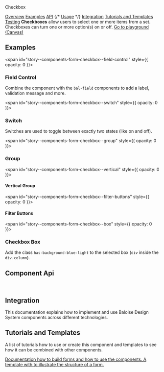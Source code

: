 
<bal-doc-banner id="story--components-form-checkbox--basic" >Checkbox</bal-doc-banner>

<bal-doc-tabs>
  <a href="#story--components-form-checkbox--basic">Overview</a>
  <a href="#examples">Examples</a>
  <a href="#component-api">API</a>
  {/* <a href="#usage">Usage</a> */}
  <a href="#integration">Integration</a>
  <a href="#tutorials-and-templates">Tutorials and Templates</a>
  <a href="#testing">Testing</a>
</bal-doc-tabs>

<bal-doc-lead>
  <b>Checkboxes</b> allow users to select one or more items from a set. Checkboxes can turn one or more option(s) on or
  off.
</bal-doc-lead>

<Canvas withSource="open">
  <Story id="components-form-checkbox--basic" />
</Canvas>

<bal-doc-app>
  <bal-button-group class="mb-large" position="center">
    <a class="button is-primary" href="?path=/story/components-form-checkbox--basic">
      Go to playground (Canvas)
    </a>
    <bal-doc-stackblitz template={Basic.parameters.docs.source.code} modules="checkbox"></bal-doc-stackblitz>
  </bal-button-group>
</bal-doc-app>

## Examples

<span id="story--components-form-checkbox--field-control" style={{ opacity: 0 }}></span>

### Field Control

Combine the component with the `bal-field` components to add a label, validation message and more.

<Canvas>
  <Story id="components-form-checkbox--field-control" />
</Canvas>

<span id="story--components-form-checkbox--switch" style={{ opacity: 0 }}></span>

### Switch

Switches are used to toggle between exactly two states (like on and off).

<Canvas>
  <Story id="components-form-checkbox--switch" />
</Canvas>

<span id="story--components-form-checkbox--group" style={{ opacity: 0 }}></span>

### Group

<Canvas>
  <Story id="components-form-checkbox--group" />
</Canvas>

<span id="story--components-form-checkbox--vertical" style={{ opacity: 0 }}></span>

#### Vertical Group

<Canvas>
  <Story id="components-form-checkbox--vertical" />
</Canvas>

<span id="story--components-form-checkbox--filter-buttons" style={{ opacity: 0 }}></span>

#### Filter Buttons

<Canvas>
  <Story id="components-form-checkbox--filter-buttons" />
</Canvas>

<span id="story--components-form-checkbox--box" style={{ opacity: 0 }}></span>

### Checkbox Box

Add the class `has-background-blue-light` to the selected box (`div` inside the `div.column`).

<Canvas>
  <Story id="components-form-checkbox--box" />
</Canvas>

## Component Api

<Description markdown={readme} />

<br />

## Integration

This documentation explains how to implement and use Baloise Design System components across different technologies.

<bal-doc-link-list>
  <a href="?path=/docs/development-getting-started-html5-overview--page">
    <bal-doc-link-list-item template="html5"></bal-doc-link-list-item>
  </a>
  <a href="?path=/docs/development-getting-started-vue-overview--page">
    <bal-doc-link-list-item template="vue"></bal-doc-link-list-item>
  </a>
  <a href="?path=/docs/development-getting-started-angular-overview--page">
    <bal-doc-link-list-item template="angular"></bal-doc-link-list-item>
  </a>
  <a href="?path=/docs/development-getting-started-react-overview--page">
    <bal-doc-link-list-item template="react"></bal-doc-link-list-item>
  </a>
</bal-doc-link-list>

## Tutorials and Templates

A list of tutorials how to use or create this component and templates to see how it can
be combined with other components.


<bal-doc-link-list one-column>
  <a href="?path=/story/implementation-form--page">
    <bal-doc-link-list-item image={IconDocument} subject="Form Tutorial">
      Documentation how to build forms and how to use the components.
    </bal-doc-link-list-item>
  </a>
  <a href="?path=/story/design-common-templates--contact-form">
    <bal-doc-link-list-item image={IconAccount} subject="Template Contact Form">
      A template with to illustrate the structure of a form.
    </bal-doc-link-list-item>
  </a>
</bal-doc-link-list>


<Description markdown={testing} />

<bal-doc-github link="/components/form/bal-checkbox/stories/bal-checkbox.docs.mdx"></bal-doc-github>
